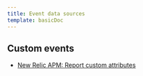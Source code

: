 ```yaml
---
title: Event data sources
template: basicDoc
---
```


## Custom events

* [New Relic APM: Report custom attributes](/docs/insights/event-data-sources/custom-events/new-relic-apm-report-custom-attributes)
